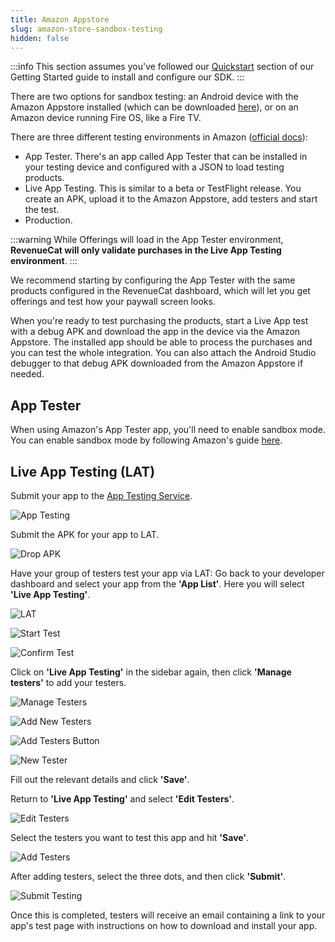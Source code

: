 ```yaml
---
title: Amazon Appstore
slug: amazon-store-sandbox-testing
hidden: false
---
```

:::info 
This section assumes you've followed our [Quickstart](/getting-started) section of our Getting Started guide to install and configure our SDK.
:::

There are two options for sandbox testing: an Android device with the Amazon Appstore installed (which can be downloaded [here](https://www.amazon.com/gp/mas/get/amazonapp)), or on an Amazon device running Fire OS, like a Fire TV.

There are three different testing environments in Amazon ([official docs](https://developer.amazon.com/docs/in-app-purchasing/iap-testing-overview.html)):
- App Tester. There's an app called App Tester that can be installed in your testing device and configured with a JSON to load testing products.
- Live App Testing. This is similar to a beta or TestFlight release. You create an APK, upload it to the Amazon Appstore, add testers and start the test.
- Production.

:::warning
While Offerings will load in the App Tester environment, **RevenueCat will only validate purchases in the Live App Testing environment**.
:::

We recommend starting by configuring the App Tester with the same products configured in the RevenueCat dashboard, which will let you get offerings and test how your paywall screen looks. 

When you're ready to test purchasing the products, start a Live App test with a debug APK and download the app in the device via the Amazon Appstore. The installed app should be able to process the purchases and you can test the whole integration. You can also attach the Android Studio debugger to that debug APK downloaded from the Amazon Appstore if needed.

## App Tester

When using Amazon's App Tester app, you'll need to enable sandbox mode. You can enable sandbox mode by following Amazon's guide [here](https://developer.amazon.com/docs/in-app-purchasing/iap-app-tester-user-guide.html#installtester).

## Live App Testing (LAT)

Submit your app to the [App Testing Service](https://developer.amazon.com/apps-and-games/test).

![App Testing](/images/7ab44b1-f701287-app_testing_73e22b90f2fb9545674bb15ac9afe4cb.png)

Submit the APK for your app to LAT.

![Drop APK](/images/b4dbe03-93bdcaa-drop_APK_c5553a72db294b55ab5af76674117a77.png)

Have your group of testers test your app via LAT:
Go back to your developer dashboard and select your app from the **'App List'**. Here you will select **'Live App Testing'**.

![LAT](/images/78caa45-cbab3b9-LAT_1b320a61fc7ecd8722d6a497be07456c.png)

![Start Test](/images/b540d1a-ed38e3b-start_test_d4d191e180e84dde16a6325bcbe1a2a2.png)

![Confirm Test](/images/e5712be-70b62c2-confirm_test_6fec372cf32b18174d94345fa759544c.png)

Click on **'Live App Testing'** in the sidebar again, then click **'Manage testers'** to add your testers.

![Manage Testers](/images/28e3256-d8b8f65-manage_testers_45b41d975282dc2ac6e6d491be1c6006.png)

![Add New Testers](/images/5bf4765-5993e21-add_new_testers_9e1dc6df02cc37691c4da2d730b43dab.png)

![Add Testers Button](/images/8277436-ef6f896-add_testers_button_8e1b90368bd1e9501a3613648b051f38.png)

![New Tester](/images/70a8930-6ef789e-new_tester_454f6232f93a994e36fa22639e1f6c10.png)

Fill out the relevant details and click **'Save'**.

Return to **'Live App Testing'** and select **'Edit Testers'**.

![Edit Testers](/images/3c31ea7-7487072-edit_testers_91c2aa8fdd9e824efe2b44ac473939c0.png)

Select the testers you want to test this app and hit **'Save'**.

![Add Testers](/images/09efbc3-0524ef2-add_testers_1_bf5fdb8b07104de6195f61570efa081c.png)

After adding testers, select the three dots, and then click **'Submit'**.

![Submit Testing](/images/ba4459c-ed5a521-submit_testing_4c5f65b2ef86524b6f064592292044a3.png)

Once this is completed, testers will receive an email containing a link to your app's test page with instructions on how to download and install your app.